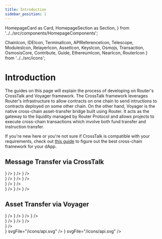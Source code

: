 ```yaml
---
title: Introduction
sidebar_position: 1
---
```


  HomepageCard as Card,
  HomepageSection as Section,
} from '../../src/components/HomepageComponents';

  ChainIcon,
  IDEIcon,
  TerminalIcon,
  APIReferenceIcon,
  Telescope,
  ModulesIcon,
  RelayerIcon,
  AssetIcon,
  KeysIcon,
  Osmojs,
  Transaction,
  OsmosisCore,
  Contribute,
  Guide,
  EthereumIcon,
  NearIcon,
  RouterIcon
} from '../../src/icons';

# Introduction

The guides on this page will explain the process of developing on Router's CrossTalk and Voyager framework. The CrossTalk framework
leverages Router's infrastructure to allow contracts on one chain to send intructions to contracts deployed on some other chain. On the other hand,
Voyager is the native cross-chain asset-transfer bridge built using Router. It acts as the gateway to the liquidity managed by Router Protocol and allows
projects to execute cross-chain transactions which involve both fund transfer and instruction transfer.

If you're new here or you're not sure if CrossTalk is compatible with your requirements, check out [this guide](../overview/choosing-the-right-framework) to figure out
the best cross-chain framework for your dApp.

## Message Transfer via CrossTalk

<Section title="Theoretical Concepts" id="web-sdks" hasSubSections >

<Section>
  <Card
    title="Overview"
    description="What is CrossTalk why is it required?"
    to="/develop/message-transfer-via-crosstalk/overview"
    icon={<IDEIcon />}
  />
    <Card
    title="Understanding Message transfer"
    description="Dissecting different functions and parameters associated with CrossTalk"
    to="/develop/message-transfer-via-crosstalk/key-concepts"
    icon={<ChainIcon />}
  />
  <Card
    title="Fee Management"
    description="Gaining a deeper understanding of how the CrossTalk and Omnichain Fee is computed"
    to="/develop/message-transfer-via-crosstalk/key-concepts/fee-management"
    icon={<AssetIcon />}
  />

  </Section>

  </Section>

<Section title="Guides" id="web-sdks" hasSubSections >
   <Section>
  <Card
    title="EVM-Guides"
    description="Learning how to execute different types of cross-chain requests in EVM Chains"
    to="/develop/message-transfer-via-crosstalk/evm-guides"
    icon={<ModulesIcon />}
  />
 <Card
    title="NEAR-Guides"
    description="Learning how to execute different types of cross-chain requests in NEAR"
    to="/develop/message-transfer-via-crosstalk/near-guides"
    icon={<ModulesIcon />}
  />
 <Card
    title="Router-chain-Guides"
    description="Learning how to execute different types of cross-chain requests from or to Router chain"
    to="/develop/message-transfer-via-crosstalk/router-chain-guides"
    icon={<ModulesIcon />}
  />
    </Section>

  </Section>

   <Section title="Sample iDapps" id="sample-idapps" hasSubSections >

<Section>
  <Card
    title="Deploying a Cross-chain Ping Pong Contract"
    description="Learn how to deploy your first cross-chain dApp using Router's CrossTalk framework"
    to="/develop/message-transfer-via-crosstalk/sample-idapps/on-evm-chains/ping-pong"
    icon={<Guide />}
  />
  <Card
    title="Deploying a Cross-chain NFT (ERC-1155)"
    description="Learn how to deploy a cross-chain NFT using Router's CrossTalk framework"
    to="/develop/message-transfer-via-crosstalk/sample-idapps/on-evm-chains/cross-chain-nft"
    icon={<Guide />}
  />
</Section>

  </Section>

  <Section title="Understanding Functions" id="web-sdks" hasSubSections >

  <Section>
  <Card
  title="EVM Guide"
  description="Understanding the crosstalk functions for EVM contracts"
  to="/develop/message-transfer-via-crosstalk/evm-guides/iDapp-functions"
  icon={<EthereumIcon />}
  />
  <Card
  title="NEAR Guide"
  description="Understanding the crosstalk functions for Near chain"
  to="/develop/message-transfer-via-crosstalk/near-guides/iDapp-functions"
  icon={<NearIcon />}
  />
  <Card
  title="Router Chain Guide"
  description="Understanding the crosstalk functions for Router chain"
  to="/develop/message-transfer-via-crosstalk/router-chain-guides/iDapp-functions"
  icon={<RouterIcon />}
  />
  </Section>
  </Section>

## Asset Transfer via Voyager

   <Section title="Developers" id="web-sdks" hasSubSections >

<Section>
  <Card
    title="Overview"
    description="What is Voyager and why is it required?"
    to="/develop/voyager"
    icon={<IDEIcon />}
  />
  <Card
    title="Understanding Voyager"
    description="Dissecting different functions and parameters associated with Voyager"
    to="/develop/voyager/understanding-voyager"
    icon={<ChainIcon />}
  />
  <Card
    title="Different Use-cases"
    description="Learning how to build different types of applications by using features enabled by Voyager"
    to="/develop/voyager/building-different-use-cases"
    icon={<ModulesIcon />}
  />
  <Card
    title="Fee Model"
    description="Gaining a deeper understanding of how the Voyager fee is computed"
    to="/develop/voyager/fee-model"
    icon={<AssetIcon />}
  />
</Section>

  </Section>

<Section title="Developers" id="web-sdks" hasSubSections>
  <Section>
    <Card
      title="Voyager Widget"
      description="Widget to integrate cross-chain swaps on your website"
      to="/develop/voyager/tools/voyager-widget"
      icon={<Guide />}
    />
    <Card
      title="Voyager PathFinder API"
      description="An API to integrate Voyager's cross-chain swap functionality"
      to="/develop/voyager/tools/voyager-pathfinder-api"
      icon={<Guide />}
    />
    <Card
      title="Voyager JS SDK"
      description="SDK to integrate Voyager's cross-chain swap functionality"
      to="/develop/voyager/tools/voyager-js-sdk"
      icon={<Guide />}
    />
  </Section>
</Section>

   <Section title="Guides" id="guides" hasSubSections >

<Section>
  <Card
    title="Deploying a Cross-chain Staking Contract"
    description="Learn how to deploy your first cross-chain staking dApp using Voyager"
    to="/develop/voyager/guides/crosschain-staking"
    icon={<Guide />}
  />
</Section>

  </Section>

<Section title="Cross-chain Transfer/Swap APIs" id="web-sdks" hasSubSections >

<Section>
  <Card
    title="API endpoints"
    description="Voyager Pathfinder API endpoints"
    to="/api/?v=PATHFINDER"
    icon={<Tscodegen />}
    svgFile="/icons/api.svg"
  />
  <Card
    title="Getting Started"
    description="How to interact with Pathfinder API"
    to="/develop/voyager/tools/voyager-pathfinder-api/performing-cross-chain-transaction"
    icon={<Tscodegen />}
    svgFile="/icons/api.svg"
  />
</Section>

  </Section>

